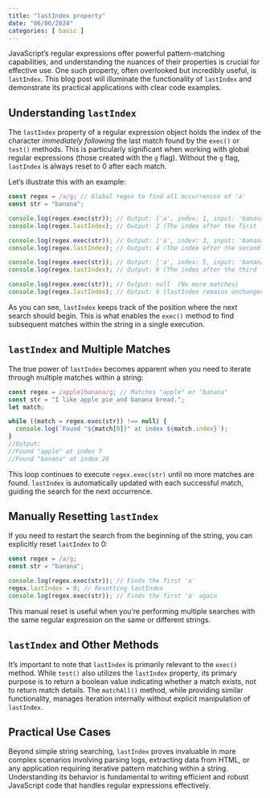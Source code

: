 ```yaml
---
title: "lastIndex property"
date: "06/06/2024"
categories: [ basic ]
---
```


JavaScript's regular expressions offer powerful pattern-matching capabilities, and understanding the nuances of their properties is crucial for effective use.  One such property, often overlooked but incredibly useful, is `lastIndex`. This blog post will illuminate the functionality of `lastIndex` and demonstrate its practical applications with clear code examples.

## Understanding `lastIndex`

The `lastIndex` property of a regular expression object holds the index of the character *immediately following* the last match found by the `exec()` or `test()` methods.  This is particularly significant when working with global regular expressions (those created with the `g` flag).  Without the `g` flag, `lastIndex` is always reset to 0 after each match.

Let's illustrate this with an example:

```javascript
const regex = /a/g; // Global regex to find all occurrences of 'a'
const str = "banana";

console.log(regex.exec(str)); // Output: ['a', index: 1, input: 'banana', groups: undefined]
console.log(regex.lastIndex); // Output: 2 (The index after the first 'a')

console.log(regex.exec(str)); // Output: ['a', index: 3, input: 'banana', groups: undefined]
console.log(regex.lastIndex); // Output: 4 (The index after the second 'a')

console.log(regex.exec(str)); // Output: ['a', index: 5, input: 'banana', groups: undefined]
console.log(regex.lastIndex); // Output: 6 (The index after the third 'a')

console.log(regex.exec(str)); // Output: null  (No more matches)
console.log(regex.lastIndex); // Output: 6 (lastIndex remains unchanged after no match)
```

As you can see, `lastIndex` keeps track of the position where the next search should begin.  This is what enables the `exec()` method to find subsequent matches within the string in a single execution.


##  `lastIndex` and Multiple Matches

The true power of `lastIndex` becomes apparent when you need to iterate through multiple matches within a string:

```javascript
const regex = /apple|banana/g; // Matches "apple" or "banana"
const str = "I like apple pie and banana bread.";
let match;

while ((match = regex.exec(str)) !== null) {
  console.log(`Found "${match[0]}" at index ${match.index}`);
}
//Output:
//Found "apple" at index 7
//Found "banana" at index 26
```

This loop continues to execute `regex.exec(str)` until no more matches are found. `lastIndex` is automatically updated with each successful match, guiding the search for the next occurrence.


##  Manually Resetting `lastIndex`

If you need to restart the search from the beginning of the string, you can explicitly reset `lastIndex` to 0:

```javascript
const regex = /a/g;
const str = "banana";

console.log(regex.exec(str)); // Finds the first 'a'
regex.lastIndex = 0; // Resetting lastIndex
console.log(regex.exec(str)); // Finds the first 'a' again
```

This manual reset is useful when you're performing multiple searches with the same regular expression on the same or different strings.


##  `lastIndex` and Other Methods

It's important to note that `lastIndex` is primarily relevant to the `exec()` method.  While `test()` also utilizes the `lastIndex` property, its primary purpose is to return a boolean value indicating whether a match exists, not to return match details.  The `matchAll()` method, while providing similar functionality,  manages iteration internally without explicit manipulation of `lastIndex`.



## Practical Use Cases

Beyond simple string searching, `lastIndex` proves invaluable in more complex scenarios involving parsing logs, extracting data from HTML, or any application requiring iterative pattern matching within a string.  Understanding its behavior is fundamental to writing efficient and robust JavaScript code that handles regular expressions effectively.

